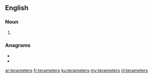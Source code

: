 ==English==

===Noun===
{{head|en|noun plural form}}

# {{plural of|terameter|lang=en}}

===Anagrams===
* {{l|en|ratemeters}}
* {{l|en|terametres}}

[[ar:terameters]]
[[fr:terameters]]
[[ku:terameters]]
[[my:terameters]]
[[nl:terameters]]